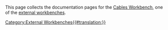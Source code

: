This page collects the documentation pages for the [[Cables Workbench]], one of the [[external workbenches]].

[[Category:External Workbenches{{#translation:}}]]